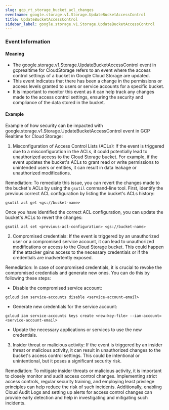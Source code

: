 ```yaml
--- 
slug: gcp_rt_storage_bucket_acl_changes
eventname: google.storage.v1.Storage.UpdateBucketAccessControl
title: UpdateBucketAccessControl
sidebar_label: google.storage.v1.Storage.UpdateBucketAccessControl
---
```

                       
### Event Information

#### Meaning

- The google.storage.v1.Storage.UpdateBucketAccessControl event in gcprealtime for CloudStorage refers to an event where the access control settings of a bucket in Google Cloud Storage are updated.
- This event indicates that there has been a change in the permissions or access levels granted to users or service accounts for a specific bucket.
- It is important to monitor this event as it can help track any changes made to the access control settings, ensuring the security and compliance of the data stored in the bucket.

#### Example

Example of how security can be impacted with google.storage.v1.Storage.UpdateBucketAccessControl event in GCP Realtime for Cloud Storage:

1. Misconfiguration of Access Control Lists (ACLs): If the event is triggered due to a misconfiguration in the ACLs, it could potentially lead to unauthorized access to the Cloud Storage bucket. For example, if the event updates the bucket's ACLs to grant read or write permissions to unintended users or entities, it can result in data leakage or unauthorized modifications.

Remediation: To remediate this issue, you can revert the changes made to the bucket's ACLs by using the `gsutil` command-line tool. First, identify the previous correct ACL configuration by listing the bucket's ACLs history:

```
gsutil acl get <gs://bucket-name>
```

Once you have identified the correct ACL configuration, you can update the bucket's ACLs to revert the changes:

```
gsutil acl set <previous-acl-configuration> <gs://bucket-name>
```

2. Compromised credentials: If the event is triggered by an unauthorized user or a compromised service account, it can lead to unauthorized modifications or access to the Cloud Storage bucket. This could happen if the attacker gains access to the necessary credentials or if the credentials are inadvertently exposed.

Remediation: In case of compromised credentials, it is crucial to revoke the compromised credentials and generate new ones. You can do this by following these steps:

- Disable the compromised service account:
```
gcloud iam service-accounts disable <service-account-email>
```

- Generate new credentials for the service account:
```
gcloud iam service-accounts keys create <new-key-file> --iam-account=<service-account-email>
```

- Update the necessary applications or services to use the new credentials.

3. Insider threat or malicious activity: If the event is triggered by an insider threat or malicious activity, it can result in unauthorized changes to the bucket's access control settings. This could be intentional or unintentional, but it poses a significant security risk.

Remediation: To mitigate insider threats or malicious activity, it is important to closely monitor and audit access control changes. Implementing strict access controls, regular security training, and employing least privilege principles can help reduce the risk of such incidents. Additionally, enabling Cloud Audit Logs and setting up alerts for access control changes can provide early detection and help in investigating and mitigating such incidents.


 